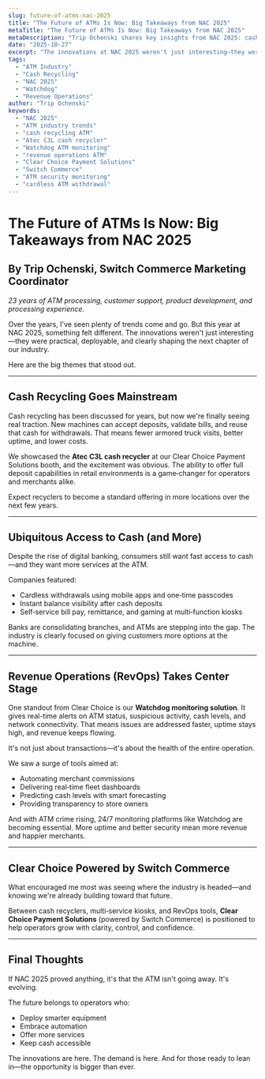 ```yaml
---
slug: future-of-atms-nac-2025
title: "The Future of ATMs Is Now: Big Takeaways from NAC 2025"
metaTitle: "The Future of ATMs Is Now: Big Takeaways from NAC 2025"
metaDescription: "Trip Ochenski shares key insights from NAC 2025: cash recycling goes mainstream, ubiquitous access to cash, and revenue operations take center stage."
date: "2025-10-27"
excerpt: "The innovations at NAC 2025 weren't just interesting—they were practical, deployable, and clearly shaping the next chapter of our industry."
tags:
  - "ATM Industry"
  - "Cash Recycling"
  - "NAC 2025"
  - "Watchdog"
  - "Revenue Operations"
author: "Trip Ochenski"
keywords:
  - "NAC 2025"
  - "ATM industry trends"
  - "cash recycling ATM"
  - "Atec C3L cash recycler"
  - "Watchdog ATM monitoring"
  - "revenue operations ATM"
  - "Clear Choice Payment Solutions"
  - "Switch Commerce"
  - "ATM security monitoring"
  - "cardless ATM withdrawal"
---
```


# The Future of ATMs Is Now: Big Takeaways from NAC 2025

## By Trip Ochenski, Switch Commerce Marketing Coordinator

*23 years of ATM processing, customer support, product development, and processing experience.*

Over the years, I've seen plenty of trends come and go. But this year at NAC 2025, something felt different. The innovations weren't just interesting—they were practical, deployable, and clearly shaping the next chapter of our industry.

Here are the big themes that stood out.

---

## Cash Recycling Goes Mainstream

Cash recycling has been discussed for years, but now we're finally seeing real traction. New machines can accept deposits, validate bills, and reuse that cash for withdrawals. That means fewer armored truck visits, better uptime, and lower costs.

We showcased the **Atec C3L cash recycler** at our Clear Choice Payment Solutions booth, and the excitement was obvious. The ability to offer full deposit capabilities in retail environments is a game‑changer for operators and merchants alike.

Expect recyclers to become a standard offering in more locations over the next few years.

---

## Ubiquitous Access to Cash (and More)

Despite the rise of digital banking, consumers still want fast access to cash—and they want more services at the ATM.

Companies featured:
- Cardless withdrawals using mobile apps and one‑time passcodes
- Instant balance visibility after cash deposits
- Self‑service bill pay, remittance, and gaming at multi‑function kiosks

Banks are consolidating branches, and ATMs are stepping into the gap. The industry is clearly focused on giving customers more options at the machine.

---

## Revenue Operations (RevOps) Takes Center Stage

One standout from Clear Choice is our **Watchdog monitoring solution**. It gives real-time alerts on ATM status, suspicious activity, cash levels, and network connectivity. That means issues are addressed faster, uptime stays high, and revenue keeps flowing.

It's not just about transactions—it's about the health of the entire operation.

We saw a surge of tools aimed at:
- Automating merchant commissions
- Delivering real‑time fleet dashboards
- Predicting cash levels with smart forecasting
- Providing transparency to store owners

And with ATM crime rising, 24/7 monitoring platforms like Watchdog are becoming essential. More uptime and better security mean more revenue and happier merchants.

---

## Clear Choice Powered by Switch Commerce

What encouraged me most was seeing where the industry is headed—and knowing we're already building toward that future.

Between cash recyclers, multi‑service kiosks, and RevOps tools, **Clear Choice Payment Solutions** (powered by Switch Commerce) is positioned to help operators grow with clarity, control, and confidence.

---

## Final Thoughts

If NAC 2025 proved anything, it's that the ATM isn't going away. It's evolving.

The future belongs to operators who:
- Deploy smarter equipment
- Embrace automation
- Offer more services
- Keep cash accessible

The innovations are here. The demand is here. And for those ready to lean in—the opportunity is bigger than ever.

<br />

